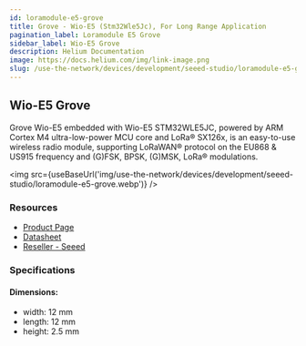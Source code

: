 ```yaml
---
id: loramodule-e5-grove
title: Grove - Wio-E5 (Stm32Wle5Jc), For Long Range Application
pagination_label: Loramodule E5 Grove
sidebar_label: Wio-E5 Grove
description: Helium Documentation
image: https://docs.helium.com/img/link-image.png
slug: /use-the-network/devices/development/seeed-studio/loramodule-e5-grove
---
```



## Wio-E5 Grove

Grove Wio-E5 embedded with Wio-E5 STM32WLE5JC, powered by ARM Cortex M4 ultra-low-power MCU core and
LoRa® SX126x, is an easy-to-use wireless radio module, supporting LoRaWAN® protocol on the EU868 &
US915 frequency and (G)FSK, BPSK, (G)MSK, LoRa® modulations.

<img
  src={useBaseUrl('img/use-the-network/devices/development/seeed-studio/loramodule-e5-grove.webp')}
/>

### Resources

- [Product Page](https://www.seeedstudio.com/Grove-LoRa-E5-STM32WLE5JC-p-4867.html)
- [Datasheet](https://files.seeedstudio.com/products/113020091/Grove%20-%20LoRa%20-E5%20v1.0.pdf)
- [Reseller - Seeed](https://www.seeedstudio.com/Grove-LoRa-E5-STM32WLE5JC-p-4867.html)

### Specifications

#### Dimensions:

- width: 12 mm
- length: 12 mm
- height: 2.5 mm
